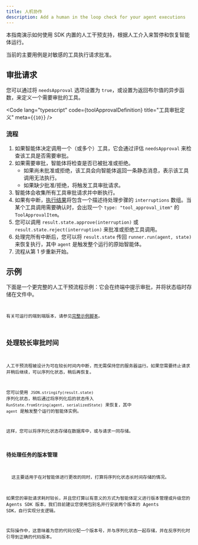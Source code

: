 ```yaml
---
title: 人机协作
description: Add a human in the loop check for your agent executions
---
```



本指南演示如何使用 SDK 内置的人工干预支持，根据人工介入来暂停和恢复智能体运行。

当前的主要用例是对敏感的工具执行请求批准。

## 审批请求

您可以通过将 `needsApproval` 选项设置为 `true`，或设置为返回布尔值的异步函数，来定义一个需要审批的工具。

<Code
  lang="typescript"
  code={toolApprovalDefinition}
  title="工具审批定义"
  meta={`{10}`}
/>

### 流程

1. 如果智能体决定调用一个（或多个）工具，它会通过评估 `needsApproval` 来检查该工具是否需要审批。
2. 如果需要审批，智能体将检查是否已被批准或拒绝。
   - 如果尚未批准或拒绝，该工具会向智能体返回一条静态消息，表示该工具调用无法执行。
   - 如果缺少批准/拒绝，将触发工具审批请求。
3. 智能体会收集所有工具审批请求并中断执行。
4. 如果有中断，[执行结果](/openai-agents-js/zh/guides/results)将包含一个描述待处理步骤的 `interruptions` 数组。当某个工具调用需要确认时，会出现一个 `type: "tool_approval_item"` 的 `ToolApprovalItem`。
5. 您可以调用 `result.state.approve(interruption)` 或 `result.state.reject(interruption)` 来批准或拒绝工具调用。
6. 处理完所有中断后，您可以将 `result.state` 传回 `runner.run(agent, state)` 来恢复执行，其中 `agent` 是触发整个运行的原始智能体。
7. 流程从第 1 步重新开始。

## 示例

下面是一个更完整的人工干预流程示例：它会在终端中提示审批，并将状态临时存储在文件中。

<Code
  lang="typescript"
  code={humanInTheLoopExample}
  title="Human in the loop"
/>

有关可运行的端到端版本，请参见[完整示例脚本](https://github.com/openai/openai-agents-js/tree/main/examples/agent-patterns/human-in-the-loop.ts)。

## 处理较长审批时间

人工干预流程被设计为可在较长时间内中断，而无需保持您的服务器运行。如果您需要终止请求并稍后继续，可以序列化状态，稍后再恢复。

您可以使用 `JSON.stringify(result.state)` 序列化状态，稍后通过将序列化后的状态传入 `RunState.fromString(agent, serializedState)` 来恢复，其中 `agent` 是触发整个运行的智能体实例。

这样，您可以将序列化状态存储在数据库中，或与请求一同存储。

### 待处理任务的版本管理

<Aside>
  这主要适用于在对智能体进行更改的同时，打算将序列化状态长时间存储的情况。
</Aside>

如果您的审批请求耗时较长，并且您打算以有意义的方式为智能体定义进行版本管理或升级您的 Agents SDK 版本，我们目前建议您使用包别名并行安装两个版本的 Agents SDK，自行实现分支逻辑。

实际操作中，这意味着为您的代码分配一个版本号，并与序列化状态一起存储，并在反序列化时引导到正确的代码版本。
